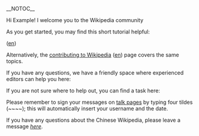 <noinclude>__NOTOC__<!--
***********************************************************************************************
***********************************************************************************************
****  This template is among the most visible to new Wikipedians and the rest of the web.  ****
****                                                                                       ****
****  A great amount of community effort and discussion has been                           ****
****  spent in arriving at the current version of this template.                           ****
****                                                                                       ****
****  Please do not make major changes (like adding new links)                             ****
****  without first achieving a consensus on the talk page.                                ****
****                                                                                       ****
****  Please use {{subst:Welcome}} when using this template.                               ****
***********************************************************************************************
***********************************************************************************************
--->
</noinclude>{{safesubst:<noinclude />#ifeq:{{safesubst:<noinclude />Yesno|{{{heading|y}}}|yes=true}}|true|== {{{headtext|Welcome!}}} ==|{{{headtext|}}}}}

{{safesubst:<noinclude />#if:{{{border|}}}|<div style="background:white; border:2px {{{border|blue}}} solid; padding:12px; {{box-shadow|0|1px|3px|rgba(0, 0, 0, 0.35)}} {{border-radius|{{{borderradius|2px}}}}}">|}}
{{safesubst:<noinclude />#if:{{{image|}}}|[[{{{image}}}|thumb|{{{imagecaption|}}}]]}}
Hi <noinclude>Example</noinclude><includeonly>{{safesubst:<noinclude />BASEPAGENAME}}</includeonly>! I {{safesubst:<noinclude />#ifeq:{{safesubst:<noinclude />Yesno|{{{newuser|no}}}}}|yes|would like to|noticed [[Special:Contributions/<noinclude>Example</noinclude><includeonly>{{safesubst:<noinclude />BASEPAGENAME}}</includeonly>|your contributions]] {{safesubst:<noinclude />#if:{{{art|}}}|to [[:{{{art}}}]]&#32;}}and wanted to}} welcome you to the Wikipedia community{{safesubst:<noinclude />#ifeq:{{str rightmost|{{{art}}}|1}}|.||.}} {{{customstart|I hope you like it here and decide to stay.}}}

As you get started, you may find this short tutorial helpful:

{{Clickable button 2|Wikipedia:新手入門/主頁|Learn more about editing|class=mw-ui-progressive|style=margin-left: 1.6em;}} ([[:en:Help:Introduction|en]])

Alternatively, the  [[Wikipedia:參與貢獻|contributing to Wikipedia]] ([[:en:Wikipedia:Contributing to Wikipedia|en]]) page covers the same topics.

If you have any questions, we have a friendly space where experienced editors can help you here:

{{Clickable button 2|Wikipedia:互助客栈/条目探讨|Get help at the Teahouse|style=margin-left: 1.6em;}}

If you are not sure where to help out, you can find a task here:

{{Clickable button 2|Wikipedia:任務中心|Volunteer at the Task Center|style=margin-left: 1.6em;}}

Please remember to sign your messages on [[Wikipedia:讨论页|talk page]]s by typing four tildes (<nowiki>~~~~</nowiki>); this will automatically insert your username and the date.

If you have any questions about the Chinese Wikipedia, please leave a message [[Wikipedia talk:Guestbook for non-Chinese-speakers|''here'']].

{{{customend|Happy editing!}}}{{safesubst:<noinclude />#if:{{{border|}}}|</div>|}} <!-- Template:Welcome--><noinclude>
{{documentation}}
</noinclude>